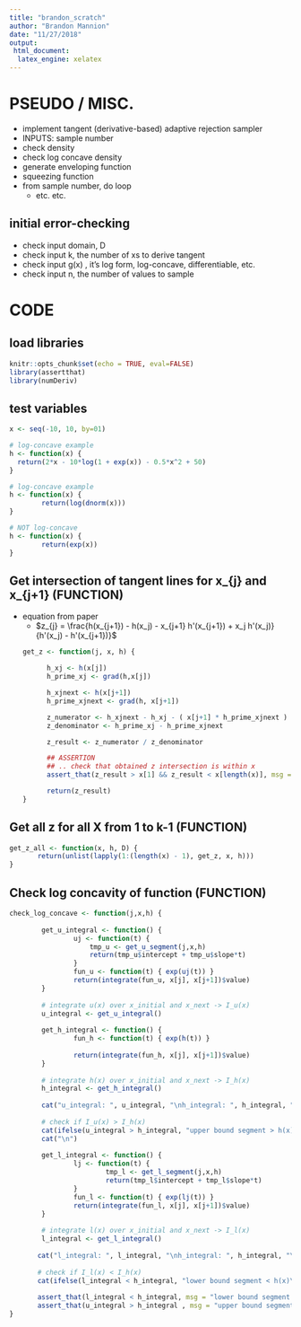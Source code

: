 ```yaml
---
title: "brandon_scratch"
author: "Brandon Mannion"
date: "11/27/2018"
output: 
 html_document:
  latex_engine: xelatex
---
```


# PSEUDO / MISC.
- implement tangent (derivative-based) adaptive rejection sampler
- INPUTS: sample number
- check density
- check log concave density
- generate enveloping function
- squeezing function
- from sample number, do loop
  - etc. etc. 

## initial error-checking
- check input domain, D
- check input k, the number of xs to derive tangent
- check input g(x) , it's log form, log-concave, differentiable, etc.
- check input n, the number of values to sample

# CODE

## load libraries
```r
knitr::opts_chunk$set(echo = TRUE, eval=FALSE)
library(assertthat)
library(numDeriv)
```
  
## test variables
```r
x <- seq(-10, 10, by=01)

# log-concave example
h <- function(x) {
  return(2*x - 10*log(1 + exp(x)) - 0.5*x^2 + 50)
}

# log-concave example
h <- function(x) {
        return(log(dnorm(x))) 
}

# NOT log-concave
h <- function(x) {
        return(exp(x))    
}
```

## Get intersection of tangent lines for x_{j} and x_{j+1} (FUNCTION)
- equation from paper
    - $z_{j} = \frac{h(x_{j+1}) - h(x_j) - x_{j+1} h'(x_{j+1}) + x_j h'(x_j)}{h'(x_j) - h'(x_{j+1})}$
```r
get_z <- function(j, x, h) {
        
        h_xj <- h(x[j])
        h_prime_xj <- grad(h,x[j])
        
        h_xjnext <- h(x[j+1])
        h_prime_xjnext <- grad(h, x[j+1])
  
        z_numerator <- h_xjnext - h_xj - ( x[j+1] * h_prime_xjnext ) + (x[j] * h_prime_xj)
        z_denominator <- h_prime_xj - h_prime_xjnext
        
        z_result <- z_numerator / z_denominator 
        
        ## ASSERTION 
        ## .. check that obtained z intersection is within x
        assert_that(z_result > x[1] && z_result < x[length(x)], msg = "z intersection is outside of X")
       
        return(z_result) 
}
```

## Get all z for all X from 1 to k-1 (FUNCTION)
```r
get_z_all <- function(x, h, D) {
       return(unlist(lapply(1:(length(x) - 1), get_z, x, h)))
}
```

## Check log concavity of function (FUNCTION)
```r
check_log_concave <- function(j,x,h) {
        
        get_u_integral <- function() {
                uj <- function(t) {
                    tmp_u <- get_u_segment(j,x,h)
                    return(tmp_u$intercept + tmp_u$slope*t)
                }
                fun_u <- function(t) { exp(uj(t)) }
                return(integrate(fun_u, x[j], x[j+1])$value)
        }
        
        # integrate u(x) over x_initial and x_next -> I_u(x)
        u_integral <- get_u_integral()
        
        get_h_integral <- function() {
                fun_h <- function(t) { exp(h(t)) }
                
                return(integrate(fun_h, x[j], x[j+1])$value)
        }
        
        # integrate h(x) over x_initial and x_next -> I_h(x)
        h_integral <- get_h_integral()
        
        cat("u_integral: ", u_integral, "\nh_integral: ", h_integral, "\n")
        
        # check if I_u(x) > I_h(x)
        cat(ifelse(u_integral > h_integral, "upper bound segment > h(x)\n" , "ERROR upper bound segment < h(x)\n"))
        cat("\n")
        
        get_l_integral <- function() {
                lj <- function(t) {
                        tmp_l <- get_l_segment(j,x,h)
                        return(tmp_l$intercept + tmp_l$slope*t)
                }
                fun_l <- function(t) { exp(lj(t)) }
                return(integrate(fun_l, x[j], x[j+1])$value)
        }
        
        # integrate l(x) over x_initial and x_next -> I_l(x)
        l_integral <- get_l_integral()
        
       cat("l_integral: ", l_integral, "\nh_integral: ", h_integral, "\n")
       
       # check if I_l(x) < I_h(x)
       cat(ifelse(l_integral < h_integral, "lower bound segment < h(x)\n" , "ERROR lower bound segment > h(x)\n"))
       
       assert_that(l_integral < h_integral, msg = "lower bound segment is not less than INPUT density")
       assert_that(u_integral > h_integral , msg = "upper bound segment is not greater than INPUT density")
}
```